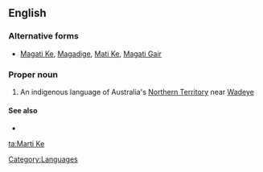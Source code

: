 ==English==

===Alternative forms===
*[[Magati Ke]], [[Magadige]], [[Mati Ke]], [[Magati Gair]]

===Proper noun===
{{en-proper-noun}}

# An indigenous language of Australia's [[Northern Territory]] near [[w:Wadeye|Wadeye]]

====See also====
*{{ethnologue|code=zmg}}

[[Category:Languages]]

[[ta:Marti Ke]]